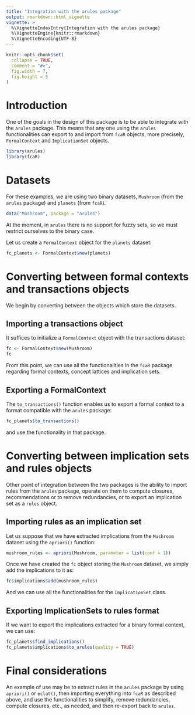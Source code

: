 ```yaml
---
title: "Integration with the arules package"
output: rmarkdown::html_vignette
vignette: >
  %\VignetteIndexEntry{Integration with the arules package}
  %\VignetteEngine{knitr::rmarkdown}
  %\VignetteEncoding{UTF-8}
---
```


```r
knitr::opts_chunk$set(
  collapse = TRUE,
  comment = "#>",
  fig.width = 7,
  fig.height = 5
)
```

# Introduction

One of the goals in the design of this package is to be able to integrate with the `arules` package. This means that any one using the `arules` functionalities can export to and import from `fcaR` objects, more precisely, `FormalContext` and `ImplicationSet` objects.

```r
library(arules)
library(fcaR)
```

# Datasets

For these examples, we are using two binary datasets, `Mushroom` (from the `arules` package) and `planets` (from `fcaR`).
```r
data("Mushroom", package = "arules")
```

At the moment, in `arules` there is no support for fuzzy sets, so we must restrict ourselves to the binary case.

Let us create a `FormalContext` object for the `planets` dataset:
```r
fc_planets <- FormalContext$new(planets)
```

# Converting between formal contexts and transactions objects

We begin by converting between the objects which store the datasets.

## Importing a transactions object

It suffices to initialize a `FormalContext` object with the transactions dataset:
```r
fc <- FormalContext$new(Mushroom)
fc
```

From this point, we can use all the functionalities in the `fcaR` package regarding formal contexts, concept lattices and implication sets.

## Exporting a FormalContext

The `to_transactions()` function enables us to export a formal context to a format compatible with the `arules` package:
```r
fc_planets$to_transactions()
```
and use the functionality in that package.

# Converting between implication sets and rules objects
Other point of integration between the two packages is the ability to import rules from the `arules` package, operate on them to compute closures, recommendations or to remove redundancies, or to export an implication set as a `rules` object.


## Importing rules as an implication set

Let us suppose that we have extracted implications from the `Mushroom` dataset using the `apriori()` function:
```r
mushroom_rules <- apriori(Mushroom, parameter = list(conf = 1))
```

Once we have created the `fc` object storing the `Mushroom` dataset, we simply add the implications to it as:
```r
fc$implications$add(mushroom_rules)
```
And we can use all the functionalities for the `ImplicationSet` class.

## Exporting ImplicationSets to rules format
If we want to export the implications extracted for a binary formal context, we can use:
```r
fc_planets$find_implications()
fc_planets$implications$to_arules(quality = TRUE)
```


# Final considerations
An example of use may be to extract rules in the `arules` package by using `apriori()` or `eclat()`, then importing everything into `fcaR` as described above, and use the functionalities to simplify, remove redundancies, compute closures, etc., as needed, and then re-export back to `arules`.
